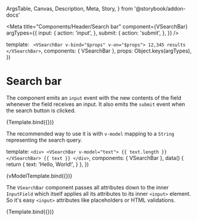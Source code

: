   ArgsTable,
  Canvas,
  Description,
  Meta,
  Story,
} from '@storybook/addon-docs'

<Meta
  title="Components/Header/Search bar"
  component={VSearchBar}
  argTypes={{
    input: {
      action: 'input',
    },
    submit: {
      action: 'submit',
    },
  }}
/>

  template: `
    <VSearchBar v-bind="$props" v-on="$props">
      12,345 results
    </VSearchBar>`,
  components: { VSearchBar },
  props: Object.keys(argTypes),
})

# Search bar

<Description of={VSearchBar} />

<ArgsTable of={VSearchBar} />

The component emits an `input` event with the new contents of the field whenever
the field receives an input. It also emits the `submit` event when the search
button is clicked.

<Canvas>
  <Story
    name="Default"
    args={{
      value: 'Search query',
    }}
  >
    {Template.bind({})}
  </Story>
</Canvas>

The recommended way to use it is with `v-model` mapping to a `String`
representing the search query.

  template: `
    <div>
      <VSearchBar v-model="text">
        {{ text.length }}
      </VSearchBar>
      {{ text }}
    </div>
  `,
  components: { VSearchBar },
  data() {
    return {
      text: 'Hello, World!',
    }
  },
})

<Canvas>
  <Story name="v-model">{vModelTemplate.bind({})}</Story>
</Canvas>

The `VSearchBar` component passes all attributes down to the inner `InputField`
which itself applies all its attributes to its inner `<input>` element. So it's
easy `<input>` attributes like placeholders or HTML validations.

<Canvas>
  <Story
    name="With placeholder"
    args={{
      placeholder: 'Search query',
    }}
  >
    {Template.bind({})}
  </Story>
</Canvas>
